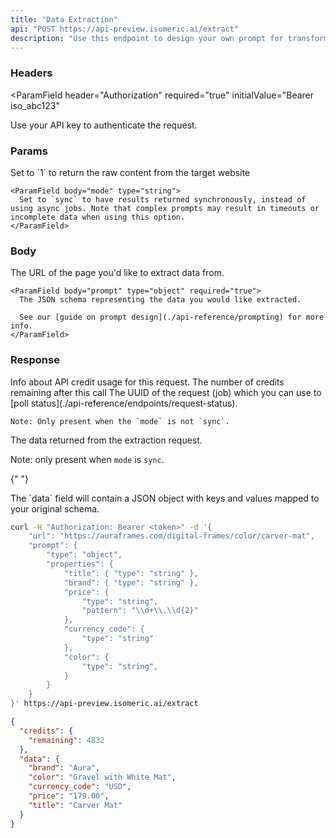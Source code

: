 ```yaml
---
title: "Data Extraction"
api: "POST https://api-preview.isomeric.ai/extract"
description: "Use this endpoint to design your own prompt for transforming website text into structured JSON."
---
```


### Headers

<ParamField
  header="Authorization"
  required="true"
  initialValue="Bearer iso_abc123"
>
  Use your API key to authenticate the request.
</ParamField>

### Params

<ParamField body="Query Parameters" type="object" children="Optional additional query parameters.">
  <Expandable title="Toggle object">
    <ParamField body="include_content" type="string">
      Set to `1` to return the raw content from the target website
    </ParamField>

    <ParamField body="mode" type="string">
      Set to `sync` to have results returned synchronously, instead of using async jobs. Note that complex prompts may result in timeouts or incomplete data when using this option.
    </ParamField>

  </Expandable>
</ParamField>

### Body

<ParamField body="JSON request" type="object" required="true" children="A JSON object representing the request you are making to the Isomeric extraction engine.">
  <Expandable title="Toggle object">
    <ParamField body="url" type="string" required="true">
      The URL of the page you'd like to extract data from.
    </ParamField>

    <ParamField body="prompt" type="object" required="true">
      The JSON schema representing the data you would like extracted.

      See our [guide on prompt design](./api-reference/prompting) for more info.
    </ParamField>

  </Expandable>
</ParamField>

### Response

<ResponseField name="credits" type="object">
  Info about API credit usage for this request.

  <Expandable title="Toggle object">
    <ResponseField name="remaining" type="number">
      The number of credits remaining after this call
    </ResponseField>
  </Expandable>
</ResponseField>

<ResponseField name="requestUUID" type="string">
    The UUID of the request (job) which you can use to [poll status](./api-reference/endpoints/request-status).

    Note: Only present when the `mode` is not `sync`.

</ResponseField>

<ResponseField name="data" type="object">

The data returned from the extraction request.

Note: only present when `mode` is `sync`.

{" "}

<Expandable title="Toggle object">
  <ResponseField name="keys..." type="object">
    The `data` field will contain a JSON object with keys and values mapped to
    your original schema.
  </ResponseField>
</Expandable>

</ResponseField>

<RequestExample>

```bash Example Request
curl -H "Authorization: Bearer <token>" -d '{
    "url": "https://auraframes.com/digital-frames/color/carver-mat",
    "prompt": {
        "type": "object",
        "properties": {
            "title": { "type": "string" },
            "brand": { "type": "string" },
            "price": {
                "type": "string",
                "pattern": "\\d+\\.\\d{2}"
            },
            "currency_code": {
                "type": "string"
            },
            "color": {
                "type": "string",
            }
        }
    }
}' https://api-preview.isomeric.ai/extract
```

</RequestExample>

<ResponseExample>

```json Response
{
  "credits": {
    "remaining": 4832
  },
  "data": {
    "brand": "Aura",
    "color": "Gravel with White Mat",
    "currency_code": "USD",
    "price": "179.00",
    "title": "Carver Mat"
  }
}
```

</ResponseExample>
